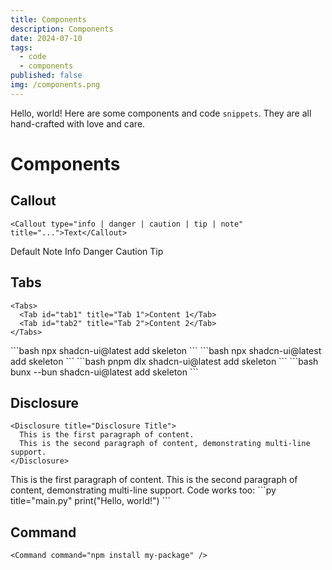 ```yaml
---
title: Components
description: Components
date: 2024-07-10
tags:
  - code
  - components
published: false
img: /components.png
---
```


Hello, world! Here are some components and code `snippets`. They are all hand-crafted with love and care.


# Components

## Callout

```tsx
<Callout type="info | danger | caution | tip | note" title="...">Text</Callout>
```
<Callout>Default</Callout>
<Callout type="note">Note</Callout>
<Callout type="info">Info</Callout>
<Callout type="danger">Danger</Callout>
<Callout type="caution">Caution</Callout>
<Callout type="tip">Tip</Callout>

## Tabs

```tsx
<Tabs>
  <Tab id="tab1" title="Tab 1">Content 1</Tab>
  <Tab id="tab2" title="Tab 2">Content 2</Tab>
</Tabs>
```
<Tabs>
  <Tab id="npm" title="npm">
  ```bash
  npx shadcn-ui@latest add skeleton
    ```
  </Tab>
  <Tab id="yarn" title="yarn">
  ```bash
  npx shadcn-ui@latest add skeleton
  ```
  </Tab>
    <Tab id="pnpm" title="pnpm">
  ```bash
  pnpm dlx shadcn-ui@latest add skeleton
  ```
  </Tab>
    <Tab id="bun" title="bun">
  ```bash
  bunx --bun shadcn-ui@latest add skeleton
  ```
  </Tab>
</Tabs>

## Disclosure

```tsx
<Disclosure title="Disclosure Title">
  This is the first paragraph of content.
  This is the second paragraph of content, demonstrating multi-line support.
</Disclosure>
```
<Disclosure title="Disclosure Title">
  This is the first paragraph of content.
  This is the second paragraph of content, demonstrating multi-line support.
  Code works too:
  ```py title="main.py"
  print("Hello, world!")
  ```
</Disclosure>

## Command
  ```tsx
  <Command command="npm install my-package" />
  ```
  <Command command="npm install this-super-large-package" />